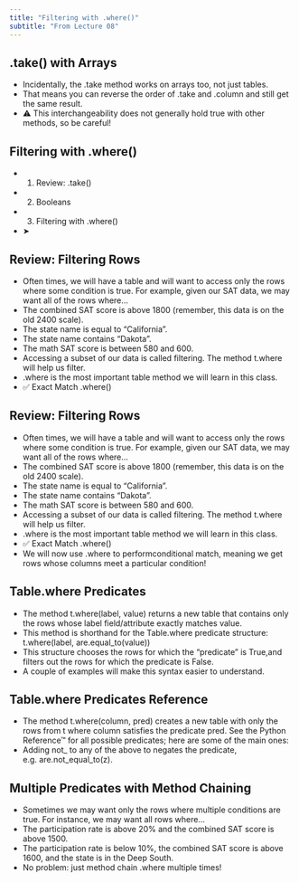```yaml
---
title: "Filtering with .where()"
subtitle: "From Lecture 08"
---
```


## .take() with Arrays

- Incidentally, the .take method works on arrays too, not just tables.
- That means you can reverse the order of .take and .column and still get the same result.
- ⚠️ This interchangeability does not generally hold true with other methods, so be careful!

## Filtering with .where()

- 1. Review: .take()
- 2. Booleans
- 3. Filtering with .where()
- ➤

## Review: Filtering Rows

- Often times, we will have a table and will want to access only the rows where some condition is true. For example, given our SAT data, we may want all of the rows where…
- The combined SAT score is above 1800 (remember, this data is on the old 2400 scale).
- The state name is equal to “California”.
- The state name contains “Dakota”.
- The math SAT score is between 580 and 600.
- Accessing a subset of our data is called filtering. The method t.where will help us filter.
- .where is the most important table method we will learn in this class.
- ✅ Exact Match .where()

## Review: Filtering Rows

- Often times, we will have a table and will want to access only the rows where some condition is true. For example, given our SAT data, we may want all of the rows where…
- The combined SAT score is above 1800 (remember, this data is on the old 2400 scale).
- The state name is equal to “California”.
- The state name contains “Dakota”.
- The math SAT score is between 580 and 600.
- Accessing a subset of our data is called filtering. The method t.where will help us filter.
- .where is the most important table method we will learn in this class.
- ✅ Exact Match .where()
- We will now use .where to performconditional match, meaning we get rows whose columns meet a particular condition!

## Table.where Predicates

- The method t.where(label, value) returns a new table that contains only the rows whose label field/attribute exactly matches value.
- This method is shorthand for the Table.where predicate structure: 	t.where(label, are.equal\_to(value))
- This structure chooses the rows for which the “predicate” is True,and filters out the rows for which the predicate is False.
- A couple of examples will make this syntax easier to understand.

## Table.where Predicates Reference

- The method t.where(column, pred) creates a new table with only the rows from t  where column satisfies the predicate pred. See the Python Reference™ for all possible predicates; here are some of the main ones:
- Adding not\_ to any of the above to negates the predicate, e.g. are.not\_equal\_to(z).

## Multiple Predicates with Method Chaining

- Sometimes we may want only the rows where multiple conditions are true. For instance, we may want all rows where…
- The participation rate is above 20% and the combined SAT score is above 1500.
- The participation rate is below 10%, the combined SAT score is above 1600, and the state is in the Deep South.
- No problem: just method chain .where multiple times!


